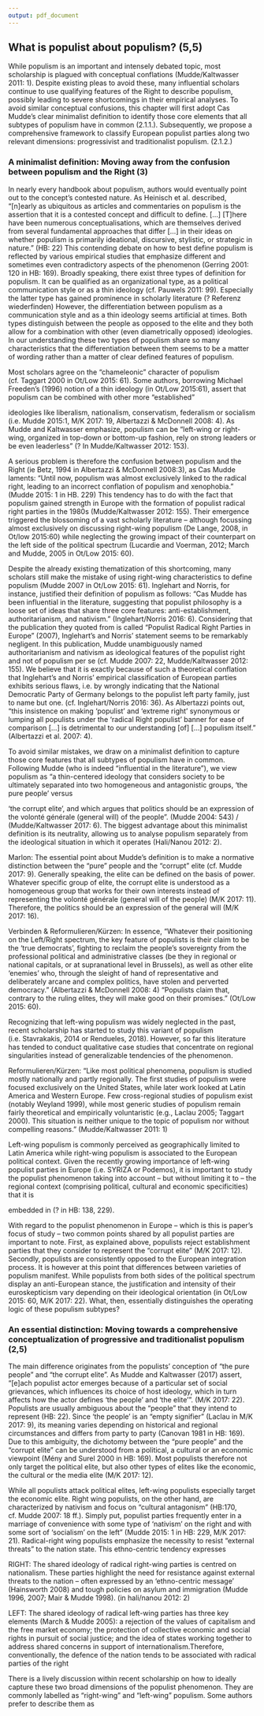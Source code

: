 ```yaml
---
output: pdf_document
---
```


## What is populist about populism? (5,5)

While populism is an important and intensely debated topic, most scholarship is plagued with conceptual conflations (Mudde/Kaltwasser 2011: 1). Despite existing pleas to avoid these, many influential scholars continue to use qualifying features of the Right to describe populism, possibly leading to severe shortcomings in their empirical analyses. To avoid similar conceptual confusions, this chapter will first adopt Cas Mudde’s clear minimalist definition to identify those core elements that all subtypes of populism have in common (2.1.1.). Subsequently, we propose a comprehensive framework to classify European populist parties along two relevant dimensions: progressivist and traditionalist populism. (2.1.2.)

### A minimalist definition: Moving away from the confusion between populism and the Right (3)

In nearly every handbook about populism, authors would eventually point out to the concept’s contested nature. As Heinisch et al. described, “[n]early as ubiquitous as articles and commentaries on populism is the assertion that it is a contested concept and difficult to define. […] [T]here have been numerous conceptualisations, which are themselves derived from several fundamental approaches that differ […] in their ideas on whether populism is primarily ideational, discursive, stylistic, or strategic in nature.” (HB: 22) This contending debate on how to best define populism is reflected by various empirical studies that emphasize different and sometimes even contradictory aspects of the phenomenon (Gerring 2001: 120 in HB: 169). Broadly speaking, there exist three types of definition for populism. It can be qualified as an organizational type, as a political communication style or as a thin ideology (cf. Pauwels 2011: 99). Especially the latter type has gained prominence in scholarly literature (? Referenz wiederfinden) However, the differentiation between populism as a communication style and as a thin ideology seems artificial at times. Both types distinguish between the people as opposed to the elite and they both allow for a combination with other (even diametrically opposed) ideologies. In our understanding these two types of populism share so many characteristics that the differentiation between them seems to be a matter of wording rather than a matter of clear defined features of populism. 

Most scholars agree on the “chameleonic” character of populism (cf. Taggart 2000 in Ot/Low 2015: 61).  Some authors, borrowing Michael Freeden’s (1996) notion of a thin ideology (in Ot/Low 2015:61), assert that populism can be combined with other more “established” 


ideologies like liberalism, nationalism, conservatism, federalism or socialism (i.e. Mudde 2015:1, M/K 2017: 19, Albertazzi & McDonnell 2008: 4). As Mudde and Kaltwasser emphasize, populism can be “left-wing or right-wing, organized in top-down or bottom-up fashion, rely on strong leaders or be even leaderless” (? In Mudde/Kaltwasser 2012: 153). 

A serious problem is therefore the confusion between populism and the Right (ie Betz, 1994 in Albertazzi & McDonnell 2008:3), as Cas Mudde laments: “Until now, populism was almost exclusively linked to the radical right, leading to an incorrect conflation of populism and xenophobia.”  (Mudde 2015: 1 in HB. 229) This tendency has to do with the fact that populism gained strength in Europe with the formation of populist radical right parties in the 1980s (Mudde/Kaltwasser 2012: 155). Their emergence triggered the blossoming of a vast scholarly literature – although focussing almost exclusively on discussing right-wing populism (De Lange, 2008, in Ot/low 2015:60) while neglecting the growing impact of their counterpart on the left side of the political spectrum (Lucardie and Voerman, 2012; March and Mudde, 2005 in Ot/Low 2015: 60).  

Despite the already existing thematization of this shortcoming, many scholars still make the mistake of using right-wing characteristics to define populism (Mudde 2007 in Ot/Low 2015: 61). Inglehart and Norris, for instance, justified their definition of populism as follows: “Cas Mudde has been influential in the literature, suggesting that populist philosophy is a loose set of ideas that share three core features: anti-establishment, authoritarianism, and nativism.” (Inglehart/Norris 2016: 6). Considering that the publication they quoted from is called “Populist Radical Right Parties in Europe” (2007), Inglehart’s and Norris’ statement seems to be remarkably negligent. In this publication, Mudde unambiguously named authoritarianism and nativism as ideological features of the populist right and not of populism per se (cf. Mudde 2007: 22, Mudde/Kaltwasser 2012: 155). We believe that it is exactly because of such a theoretical conflation that Inglehart’s and Norris’ empirical classification of European parties exhibits serious flaws, i.e. by wrongly indicating that the National Democratic Party of Germany belongs to the populist left party family, just to name but one. (cf. Inglehart/Norris 2016: 36). As Albertazzi points out, “this insistence on making ‘populist’ and ‘extreme right’ synonymous or lumping all populists under the ‘radical Right populist’ banner for ease of comparison […] is detrimental to our understanding [of] […] populism itself.” (Albertazzi et al. 2007: 4). 

To avoid similar mistakes, we draw on a minimalist definition to capture those core features that all subtypes of populism have in common. Following Mudde (who is indeed “influential in the literature”), we view populism as “a thin-centered ideology that considers society to be ultimately separated into two homogeneous and antagonistic groups, ‘the pure people’ versus  


‘the corrupt elite’, and which argues that politics should be an expression of the volonté générale (general will) of the people”. (Mudde 2004: 543) / (Mudde/Kaltwasser 2017: 6). The biggest advantage about this minimalist definition is its neutrality, allowing us to analyse populism separately from the ideological situation in which it operates (Hali/Nanou 2012: 2). 

Marlon: The essential point about Mudde’s definition is to make a normative distinction between the "pure" people and the "corrupt" elite (cf. Mudde 2017: 9). Generally speaking, the elite can be defined on the basis of power. Whatever specific group of elite, the corrupt elite is understood as a homogeneous group that works for their own interests instead of representing the volonté générale (general will of the people) (M/K 2017: 11). Therefore, the politics should be an expression of the general will (M/K 2017: 16). 

Verbinden & Reformulieren/Kürzen: In essence, “Whatever their positioning on the Left/Right spectrum, the key feature of populists is their claim to be the ‘true democrats’, fighting to reclaim the people’s sovereignty from the professional political and administrative classes (be they in regional or national capitals, or at supranational level in Brussels), as well as other elite ‘enemies’ who, through the sleight of hand of representative and deliberately arcane and complex politics, have stolen and perverted democracy.” (Albertazzi & McDonnell 2008: 4) “Populists claim that, contrary to the ruling elites, they will make good on their promises.” (Ot/Low 2015: 60). 

Recognizing that left-wing populism was widely neglected in the past, recent scholarship has started to study this variant of populism (i.e. Stavrakakis, 2014 or Rendueles, 2018). However, so far this literature has tended to conduct qualitative case studies that concentrate on regional singularities instead of generalizable tendencies of the phenomenon. 

Reformulieren/Kürzen: “Like most political phenomena, populism is studied mostly nationally and partly regionally. The first studies of populism were focused exclusively on the United States, while later work looked at Latin America and Western Europe. Few cross-regional studies of populism exist (notably Weyland 1999), while most generic studies of populism remain fairly theoretical and empirically voluntaristic (e.g., Laclau 2005; Taggart 2000). This situation is neither unique to the topic of populism nor without compelling reasons.” (Mudde/Kaltwasser 2011: 1)

Left-wing populism is commonly perceived as geographically limited to Latin America while right-wing populism is associated to the European political context. Given the recently growing importance of left-wing populist parties in Europe (i.e. SYRIZA or Podemos), it is important to study the populist phenomenon taking into account – but without limiting it to – the regional context (comprising political, cultural and economic specificities) that it is


embedded in (? in HB: 138, 229). 

With regard to the populist phenomenon in Europe – which is this is paper’s focus of study – two common points shared by all populist parties are important to note. First, as explained above, populists reject establishment parties that they consider to represent the "corrupt elite" (M/K 2017: 12). Secondly, populists are consistently opposed to the European integration process. It is however at this point that differences between varieties of populism manifest. While populists from both sides of the political spectrum display an anti-European stance, the justification and intensity of their euroskepticism vary depending on their ideological orientation (in Ot/Low 2015: 60, M/K 2017: 22). What, then, essentially distinguishes the operating logic of these populism subtypes?

### An essential distinction: Moving towards a comprehensive conceptualization of progressive and traditionalist populism (2,5)

The main difference originates from the populists’ conception of “the pure people” and “the corrupt elite”. As Mudde and Kaltwasser (2017) assert, “[e]ach populist actor emerges because of a particular set of social grievances, which influences its choice of host ideology, which in turn affects how the actor defines ‘the people’ and ‘the elite’”. (M/K 2017: 22). Populists are usually ambiguous about the “people” that they intend to represent (HB: 22). Since ‘the people’ is an “empty signifier” (Laclau in M/K 2017: 9), its meaning varies depending on historical and regional circumstances and differs from party to party (Canovan 1981 in HB: 169). Due to this ambiguity, the dichotomy between the “pure people” and the “corrupt elite” can be understood from a political, a cultural or an economic viewpoint (Mény and Surel 2000 in HB: 169). Most populists therefore not only target the political elite, but also other types of elites like the economic, the cultural or the media elite (M/K 2017: 12). 

While all populists attack political elites, left-wing populists especially target the economic elite. Right wing populists, on the other hand, are characterized by nativism and focus on “cultural antagonism” (HB:170, cf. Mudde 2007: 18 ff.). Simply put, populist parties frequently enter in a marriage of convenience with some type of ‘nativism’ on the right and with some sort of ‘socialism’ on the left” (Mudde 2015: 1 in HB: 229, M/K 2017: 21). Radical-right wing populists emphasize the necessity to resist “external threats” to the nation state. This ethno-centric tendency expresses

RIGHT: The shared ideology of radical right-wing parties is centred on nationalism. These parties highlight the need for resistance against external threats to the nation – often expressed by an ‘ethno-centric message’ (Hainsworth 2008) and tough policies on asylum and immigration (Mudde 1996, 2007; Mair & Mudde 1998). (in hali/nanou 2012: 2)


LEFT: The shared ideology of radical left-wing parties has three key elements (March & Mudde 2005): a rejection of the values of capitalism and the free market economy; the protection of collective economic and social rights in pursuit of social justice; and the idea of states working together to address shared concerns in support of internationalism.Therefore, conventionally, the defence of the nation tends to be associated with radical parties of the right 



There is a lively discussion within recent scholarship on how to ideally capture these two broad dimensions of the populist phenomenon. They are commonly labelled as “right-wing” and “left-wing” populism. Some authors prefer to describe them as 


